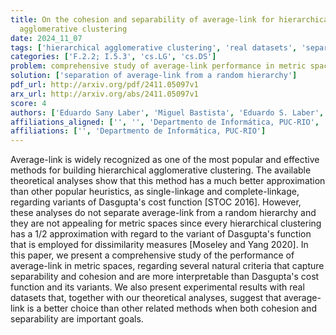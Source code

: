 ```yaml
---
title: On the cohesion and separability of average-link for hierarchical
  agglomerative clustering
date: 2024_11_07
tags: ['hierarchical agglomerative clustering', 'real datasets', 'separability', 'metric spaces', 'cohesion', "Dasgupta's cost function", 'experimental results', 'average-link']
categories: ['F.2.2; I.5.3', 'cs.LG', 'cs.DS']
problem: comprehensive study of average-link performance in metric spaces
solution: ['separation of average-link from a random hierarchy']
pdf_url: http://arxiv.org/pdf/2411.05097v1
arx_url: http://arxiv.org/abs/2411.05097v1
score: 4
authors: ['Eduardo Sany Laber', 'Miguel Bastista', 'Eduardo S. Laber', 'Miguel Batista']
affiliations_aligned: ['', '', 'Departmento de Informática, PUC-RIO', 'Departmento de Informática, PUC-RIO']
affiliations: ['', 'Departmento de Informática, PUC-RIO']
---
```



Average-link is widely recognized as one of the most popular and effective
methods for building hierarchical agglomerative clustering. The available
theoretical analyses show that this method has a much better approximation than
other popular heuristics, as single-linkage and complete-linkage, regarding
variants of Dasgupta's cost function [STOC 2016]. However, these analyses do
not separate average-link from a random hierarchy and they are not appealing
for metric spaces since every hierarchical clustering has a 1/2 approximation
with regard to the variant of Dasgupta's function that is employed for
dissimilarity measures [Moseley and Yang 2020]. In this paper, we present a
comprehensive study of the performance of average-link in metric spaces,
regarding several natural criteria that capture separability and cohesion and
are more interpretable than Dasgupta's cost function and its variants. We also
present experimental results with real datasets that, together with our
theoretical analyses, suggest that average-link is a better choice than other
related methods when both cohesion and separability are important goals.